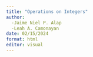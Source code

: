 ```yaml
---
title: "Operations on Integers"
author: 
  -Jaime Niel P. Alap
  -Leah A. Camonayan
date: 02/15/2024  
format: html
editor: visual
---
```


## 
